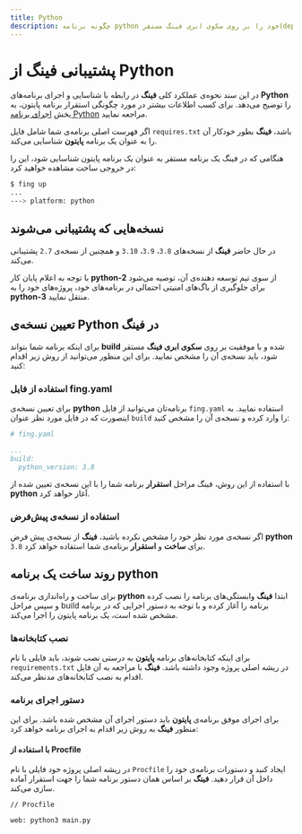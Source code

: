 ```yaml
---
title: Python
description: چگونه برنامه python خود را بر روی سکوی ابری فینگ مستقر(deploy) کنیم؟
---
```



<Platform>
  <PlatformHead title="برنامه‌های python" icon="python/python-original.svg" />
</Platform>

# پشتیبانی فینگ از Python

در این سند نحوه‌ی عملکرد کلی **فینگ** در رابطه با شناسایی و اجرای برنامه‌های **Python** را توضیح می‌دهد.
برای کسب اطلاعات بیشتر در مورد چگونگی استقرار برنامه پایتون، به بخش [اجرای برنامه Python](/quickstart/python) مراجعه نمایید.

اگر فهرست اصلی برنامه‌ی شما شامل فایل `requires.txt` باشد، **فینگ** بطور خودکار آن را به عنوان یک برنامه **پایتون** شناسایی می‌کند.

هنگامی که در فینگ یک برنامه مستقر به عنوان یک برنامه پایتون شناسایی شود، این را در خروجی ساخت مشاهده خواهید کرد:

```bash
$ fing up
...
---> platform: python
```

## نسخه‌هایی که پشتیبانی می‌شوند

در حال حاضر **فینگ** از نسخه‌های `3.8`، `3.9`، `3.10` و همچنین از نسخه‌ی `2.7` پشتیبانی می‌کند.

<Notice variant="warning">
  با توجه به اعلام پایان کار <strong>python-2</strong> از سوی تیم توسعه دهنده‌ی
  آن، توصیه می‌شود برای جلوگیری از باگ‌های امنیتی احتمالی در برنامه‌‌های خود،
  پروژه‌‌های خود را به <strong>python-3</strong> منتقل نمایید.
</Notice>

## تعیین نسخه‌ی Python در فینگ

برای اینکه برنامه شما بتواند  **build** شده و با موفقیت  بر روی **سکوی ابری فینگ**  مستقر شود، باید نسخه‌ی آن را مشخص نمایید. برای این منظور می‌توانید از روش زیر اقدام کنید:

### استفاده از فایل fing.yaml

برای تعیین نسخه‌ی **python** برنامه‌تان می‌توانید از فایل `fing.yaml` استفاده نمایید. به اینصورت که در فایل مورد نظر عنوان `build` را وارد کرده و نسخه‌ی آن را مشخص کنید:

```yaml
# fing.yaml

...
build:
  python_version: 3.8
```

با استفاده از این روش، فینگ مراحل **استقرار** برنامه شما را با این نسخه‌ی تعیین شده از **python** آغاز خواهد کرد.

### استفاده از نسخه‌ی پیش‌فرض

اگر نسخه‌ی مورد نظر خود را مشخص نکرده باشید، **فینگ** از نسخه‌ی پیش فرض **python** `3.8` برای **ساخت** و **استقرار** برنامه‌ی شما استفاده خواهد کرد.

## روند ساخت یک برنامه python

برای ساخت و راه‌اندازی برنامه‌ی  **python** ابتدا **فینگ**  وابستگی‌‌های برنامه را نصب کرده و سپس مراحل build برنامه را آغاز کرده و با توجه به دستور اجرایی که در برنامه مشخص شده است، یک برنامه پایتون را اجرا می‌کند. 

### نصب کتابخانه‌ها
برای اینکه کتابخانه‌‌های برنامه **پایتون**  به درستی نصب شوند، باید  فایلی با نام `requirements.txt`  در ریشه اصلی پروژه وجود داشته باشد. **فینگ** با مراجعه به آن فایل اقدام به نصب کتابخانه‌های مدنظر می‌کند.

### دستور اجرای برنامه

برای اجرای موفق برنامه‌ی **پایتون** باید دستور اجرای آن مشخص شده باشد. برای این منظور **فینگ** به روش زیر اقدام به اجرای برنامه خواهد کرد:

#### با استفاده از Procfile

در ریشه اصلی پروژه خود فایلی با نام `Procfile` ایجاد کنید و دستورات برنامه‌ی خود را داخل آن قرار دهید. **فینگ** بر اساس همان دستور برنامه شما را جهت استقرار آماده سازی می‌کند.

```Procfile
// Procfile

web: python3 main.py
```